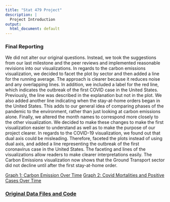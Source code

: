 ```yaml
---
title: "Stat 479 Project"
description: |
  Project Introduction
output:
  html_document: default
---
```


### Final Reporting
We did not alter our original questions. Instead, we took the suggestions from our last milestone and the peer reviews and implemented reasonable revisions into our visualizations. In regards to the carbon emissions visualization, we decided to facet the plot by sector and then added a line for the running average. The approach is clearer because it reduces noise and any overlapping lines. In addition, we included a label for the red line, which indicates the outbreak of the first COVID case in the United States. Previously, the line was described in the explanation but not in the plot. We also added another line indicating when the stay-at-home orders began in the United States. This adds to our general idea of comparing phases of the pandemic to the environment, rather than just looking at carbon emissions alone. Finally, we altered the month names to correspond more closely to the other visualization. 
We decided to make these changes to make the first visualization easier to understand as well as to make the purpose of our project clearer. In regards to the COVID-19 visualization, we found out that dual axis could be misleading. Therefore, faceted the plots instead of using dual axis, and added a line representing the outbreak of the first coronavirus case in the United States. The faceting and lines of the visualizations allow readers to make clearer interpretations easily. The Carbon Emissions visualization now shows that the Ground Transport sector did not decline until after the first stay-at-home order. 



[Graph 1: Carbon Emission Over Time](https://github.com/HuiheSun/Stat479-Files/blob/main/Carbon-graph.pdf)
[Graph 2: Covid Mortalities and Positive Cases Over Time](https://observablehq.com/@takingdrake/479-final)

### [Original Data Files and Code](https://github.com/HuiheSun/Stat479-Files)
